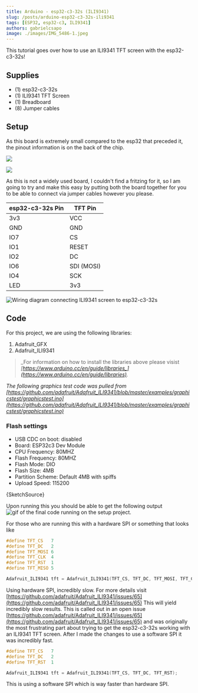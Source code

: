 ```yaml
---
title: Arduino - esp32-c3-32s (ILI9341)
slug: /posts/arduino-esp32-c3-32s-ili9341
tags: [ESP32, esp32-c3, ILI9341]
authors: gabrielcsapo
image: ./images/IMG_5486-1.jpeg
---
```




This tutorial goes over how to use an ILI9341 TFT screen with the esp32-c3-32s!

## Supplies

- (1) esp32-c3-32s
- (1) ILI9341 TFT Screen
- (1) Breadboard
- (8) Jumper cables

## Setup

As this board is extremely small compared to the esp32 that preceded it, the pinout information is on the back of the chip.

![](./images/image-1.png)

![](./images/s-l1600.png)

As this is not a widely used board, I couldn't find a fritzing for it, so I am going to try and make this easy by putting both the board together for you to be able to connect via jumper cables however you please.

| esp32-c3-32s Pin | TFT Pin    |
| ---------------- | ---------- |
| 3v3              | VCC        |
| GND              | GND        |
| IO7              | CS         |
| IO1              | RESET      |
| IO2              | DC         |
| IO6              | SDI (MOSI) |
| IO4              | SCK        |
| LED              | 3v3        |

![Wiring diagram connecting ILI9341 screen to esp32-c3-32s](./images/IMG_5513-4-3.jpeg)

## Code

For this project, we are using the following libraries:

1. Adafruit_GFX
2. Adafruit_ILI9341

> _For information on how to install the libraries above please visist _[_https://www.arduino.cc/en/guide/libraries_](https://www.arduino.cc/en/guide/libraries)_._

_The following graphics test code was pulled from [https://github.com/adafruit/Adafruit_ILI9341/blob/master/examples/graphicstest/graphicstest.ino](https://github.com/adafruit/Adafruit_ILI9341/blob/master/examples/graphicstest/graphicstest.ino)_

### Flash settings

- USB CDC on boot: disabled
- Board: ESP32c3 Dev Module
- CPU Frequency: 80MHZ
- Flash Frequency: 80MHZ
- Flash Mode: DIO
- Flash Size: 4MB
- Partition Scheme: Default 4MB with spiffs
- Upload Speed: 115200

<CodeBlock language="cpp" showLineNumbers={true}>
  {SketchSource}
</CodeBlock>

Upon running this you should be able to get the following output
![gif of the final code running on the setup project.](./images/66415270789__8172CBF5-DCF9-4F2B-894F-592F9CBEB924.gif)

For those who are running this with a hardware SPI or something that looks like

```cpp
#define TFT_CS   7
#define TFT_DC   2
#define TFT_MOSI 6
#define TFT_CLK  4
#define TFT_RST  1
#define TFT_MISO 5

Adafruit_ILI9341 tft = Adafruit_ILI9341(TFT_CS, TFT_DC, TFT_MOSI, TFT_CLK, TFT_RST, TFT_MISO);
```

Using hardware SPI, incredibly slow. For more details visit [https://github.com/adafruit/Adafruit_ILI9341/issues/65](https://github.com/adafruit/Adafruit_ILI9341/issues/65)
This will yield incredibly slow results. This is called out in an open issue [https://github.com/adafruit/Adafruit_ILI9341/issues/65](https://github.com/adafruit/Adafruit_ILI9341/issues/65) and was originally the most frustrating part about trying to get the esp32-c3-32s working with an ILI9341 TFT screen. After I made the changes to use a software SPI it was incredibly fast.

```cpp
#define TFT_CS   7
#define TFT_DC   2
#define TFT_RST  1

Adafruit_ILI9341 tft = Adafruit_ILI9341(TFT_CS, TFT_DC, TFT_RST);
```

This is using a software SPI which is way faster than hardware SPI.
